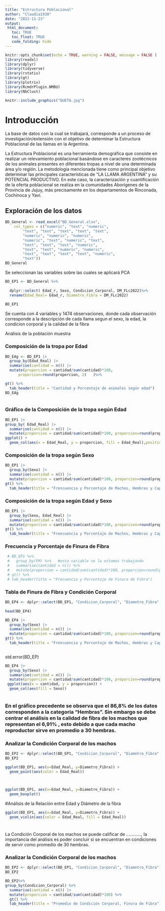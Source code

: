 ```yaml
---
title: "Estructura Poblacional"
author: "Claudia1930"
date: "2022-11-23"
output: 
 html_document:
   toc: TRUE
   toc_float: TRUE
   code_folding: hide
---
```


```r
knitr::opts_chunk$set(echo = TRUE, warning = FALSE, message = FALSE )
library(readxl)
library(dplyr)
library(tidyverse)
library(rstatix)
library(gt)
library(plotrix)
library(RcmdrPlugin.NMBU)
library(NbClust)
```

```r
knitr::include_graphics("QUETA.jpg")
```

# Introducción

La base de datos con la cual se trabajará, corresponde a un proceso de investigación/extensión con el objetivo de determinar la Estructura Poblacional de las llamas en la Argentina.

La Estructura Poblacional es una herramienta demográfica que consiste en realizar un relevamiento poblacional basándose en caracteres zootécnicos de los animales presentes en diferentes tropas a nivel de una determinada área y/o región.  La metodología mencionada tiene como principal objetivo determinar las principales características de “LA LLAMA ARGENTINA” y su POTENCIAL PRODUCTIVO.
En este caso, la caracterización y cuantificación de la oferta poblacional se realiza en la comunidades Aborígenes de la Provincia de Jujuy, más precisamente en los departamentos de Rinconada, Cochinoca y Yavi.



## Exploración de los datos

```r
BD_General <- read_excel("BD_General.xlsx", 
    col_types = c("numeric", "text", "numeric", 
        "text", "text", "text", "text", "text", 
        "numeric", "numeric", "numeric", 
        "numeric", "text", "numeric", "text", 
        "text", "text", "text", "numeric", 
        "text", "text", "numeric", "numeric", 
        "text", "text", "text", "text", "numeric", 
        "text"))
BD_General
```
Se seleccionan las variables sobre las cuales se aplicará PCA
```r
BD_EP1 <- BD_General %>% 
  
  dplyr::select( Edad_r, Sexo, Condicion_Corporal, DM_FLc2022)%>% 
  rename(Edad_Real= Edad_r, Diametro_Fibra = DM_FLc2022) 
  
BD_EP1
```
Se cuenta con 4 variables y 1474 observaciones, donde cada observación corresponde a la descripción de cada llama segun el sexo, la edad, la condicion corporal y la calidad de la fibra


Análisis de la población muestra


### Composición de la tropa por Edad
```r
BD_EAg <- BD_EP1 |> 
  group_by(Edad_Real) |> 
  summarise(cantidad = n()) |> 
  mutate(proporcion = cantidad/sum(cantidad)*100,
      proporcion=round(proporcion, 2)   )%>%

gt() %>%
  tab_header(title = "Cantidad y Porcentaje de animales según edad")
BD_EAg
```
```r

```

### Gráfico de la Composición de la tropa según Edad
```r
BD_EP1 |> 
group_by( Edad_Real) |> 
  summarise(cantidad = n()) |> 
  mutate(proporcion = cantidad/sum(cantidad)*100, proporcion=round(proporcion, 2) ) %>%
ggplot() +
  geom_col(aes(x = Edad_Real, y = proporcion, fill = Edad_Real),position = "dodge", alpha = 0.8)
```

### Composición de la tropa según Sexo
```r
BD_EP1 |> 
  group_by(Sexo) |> 
  summarise(cantidad = n()) |> 
  mutate(proporcion = cantidad/sum(cantidad)*100, proporcion=round(proporcion, 2) ) %>%
gt() %>%
  tab_header(title = "Frencuencia y Porcentaje de Machos, Hembras y Capones")
```

### Composición de la tropa según Edad y Sexo
```r
BD_EP1 |> 
  group_by(Sexo, Edad_Real) |> 
  summarise(cantidad = n()) |> 
  mutate(proporcion = cantidad/sum(cantidad)*100, proporcion=round(proporcion, 2) ) %>%
gt() %>%
  tab_header(title = "Frencuencia y Porcentaje de Machos, Hembras y Capones")
```





### Frecuencia y Porcentaje de Finura de Fibra
```r
 # BD_EP1 %>% 
 #   group_by(FM) %>%   #esta variable no la estamos trabajando
 #   summarise(cantidad = n()) %>%  
 #   mutate(proporcion = cantidad/sum(cantidad)*100, proporcion=round(proporcion, 2) ) %>%  
 # gt() %>% 
 # tab_header(title = "Frecuencia y Porcentaje de Finura de Fibra") 
```




### Tabla de Finura de Fibra y Condición Corporal

```r

BD_EP4 <- dplyr::select(BD_EP1, "Condicion_Corporal", "Diametro_Fibra", "Sexo")
  
head(BD_EP4)
```

```r
BD_EP4 |> 
  group_by(Sexo) |> 
  summarise(cantidad = n()) |> 
  mutate(proporcion = cantidad/sum(cantidad)*100, proporcion=round(proporcion, 2) ) %>%
gt() %>%
  tab_header(title = "Frencuencia y Porcentaje de Machos, Hembras y Capones")
  
```
std.error(BD_EP)
```r
BD_EP4 |> 
  group_by(Sexo) |> 
  summarise(cantidad = n()) |> 
  mutate(proporcion = cantidad/sum(cantidad)*100, proporcion=round(proporcion, 2) ) %>%
 ggplot(aes(x = cantidad, y = proporcion)) +
  geom_col(aes(fill = Sexo))
  
```
### En el gráfico precedente se observa que el 86,8% de los datos corresponden a la categoria "Hembras". Sin embargo se debe centrar el análisis en la calidad de fibra de los machos que representan el 6,91% , esto debido a que cada macho reproductor sirve en promedio a 30 hembras.

### Analizar la Condición Corporal de los machos
```r
BD_EP2 <- dplyr::select(BD_EP1, "Condicion_Corporal", "Diametro_Fibra", "Edad_Real")
BD_EP2
```
```r
ggplot(BD_EP1, aes(x=Edad_Real, y=Diametro_Fibra)) +
  geom_point(aes(color = Edad_Real))
 
  
```

```r
ggplot(BD_EP1, aes(x=Edad_Real, y=Diametro_Fibra)) +
  geom_boxplot()
```

#Análisis de la Relación entre Edad y Diámetro de la fibra
```r
ggplot(BD_EP1, aes(x=Edad_Real, y=Diametro_Fibra)) +
  geom_violin(aes(color = Edad_Real, fill = Edad_Real))
```
#


La Condición Corporal de los machos se puede calificar de ............, la importancia del análisis es poder concluir si se encuentran en condiciones de servir como promedio de 30 hembras.


### Analizar la Condición Corporal de los machos

```r
BD_EP2 <- dplyr::select(BD_EP1, "Condicion_Corporal", "Diametro_Fibra")
BD_EP2
```

```r
BD_EP2%>%
group_by(Condicion_Corporal) %>%
  summarise(cantidad = n()) |> 
  mutate(proporcion = cantidad/sum(cantidad)*100) %>%
  gt() %>%
  tab_header(title = "Promedio de Condición Corporal, Finura de Fibra")
```
  
  

